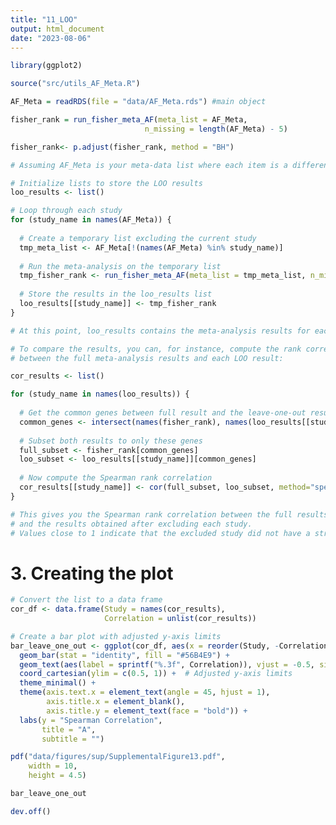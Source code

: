 ```yaml
---
title: "11_LOO"
output: html_document
date: "2023-08-06"
---
```


```r
library(ggplot2)

source("src/utils_AF_Meta.R")
```

```r
AF_Meta = readRDS(file = "data/AF_Meta.rds") #main object
```

```r
fisher_rank = run_fisher_meta_AF(meta_list = AF_Meta,
                              n_missing = length(AF_Meta) - 5)

fisher_rank<- p.adjust(fisher_rank, method = "BH")
```


```r
# Assuming AF_Meta is your meta-data list where each item is a different study

# Initialize lists to store the LOO results
loo_results <- list()

# Loop through each study
for (study_name in names(AF_Meta)) {
  
  # Create a temporary list excluding the current study
  tmp_meta_list <- AF_Meta[!(names(AF_Meta) %in% study_name)]
  
  # Run the meta-analysis on the temporary list
  tmp_fisher_rank <- run_fisher_meta_AF(meta_list = tmp_meta_list, n_missing = length(tmp_meta_list) - 5)
  
  # Store the results in the loo_results list
  loo_results[[study_name]] <- tmp_fisher_rank
}

# At this point, loo_results contains the meta-analysis results for each LOO iteration

# To compare the results, you can, for instance, compute the rank correlation 
# between the full meta-analysis results and each LOO result:

cor_results <- list()

for (study_name in names(loo_results)) {
  
  # Get the common genes between full result and the leave-one-out result
  common_genes <- intersect(names(fisher_rank), names(loo_results[[study_name]]))
  
  # Subset both results to only these genes
  full_subset <- fisher_rank[common_genes]
  loo_subset <- loo_results[[study_name]][common_genes]
  
  # Now compute the Spearman rank correlation
  cor_results[[study_name]] <- cor(full_subset, loo_subset, method="spearman")
}

# This gives you the Spearman rank correlation between the full results 
# and the results obtained after excluding each study. 
# Values close to 1 indicate that the excluded study did not have a strong influence on the results.

```

# 3. Creating the plot
```r
# Convert the list to a data frame
cor_df <- data.frame(Study = names(cor_results),
                     Correlation = unlist(cor_results))

# Create a bar plot with adjusted y-axis limits
bar_leave_one_out <- ggplot(cor_df, aes(x = reorder(Study, -Correlation), y = Correlation)) +
  geom_bar(stat = "identity", fill = "#56B4E9") +
  geom_text(aes(label = sprintf("%.3f", Correlation)), vjust = -0.5, size = 3) +
  coord_cartesian(ylim = c(0.5, 1)) +  # Adjusted y-axis limits
  theme_minimal() +
  theme(axis.text.x = element_text(angle = 45, hjust = 1),
        axis.title.x = element_blank(),
        axis.title.y = element_text(face = "bold")) +
  labs(y = "Spearman Correlation", 
       title = "A",
       subtitle = "")
```

```r
pdf("data/figures/sup/SupplementalFigure13.pdf",
    width = 10,
    height = 4.5)

bar_leave_one_out

dev.off()
```
